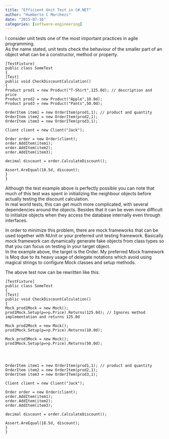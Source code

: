 ```yaml
---
title: "Efficient Unit Test in C#.NET"
author: "Humberto C Marchezi"
date: "2015-07-16"
categories: [software-engineering]
---
```


<div dir="ltr" style="text-align: left;" trbidi="on">

I consider unit tests one of the most important practices in agile
programming.  
As the name stated, unit tests check the behaviour of the smaller part
of an object what can be a constructor, method or property.  

```
[TestFixture]
public class SomeTest
{
[Test]
public void CheckDiscountCalculation()
{
Product prod1 = new Product("T-Shirt",125.0d); // description and price
Product prod2 = new Product("Apple",10.0d);
Product prod3 = new Product("Pants",50.0d);

OrderItem item1 = new OrderItem(prod1,1); // product and quantity
OrderItem item2 = new OrderItem(prod2,1);
OrderItem item3 = new OrderITem(prod3,1);

Client client = new Client("Jack");

Order order = new Order(client);
order.AddItem(item1);
order.AddItem(item2);
order.AddItem(item3);

decimal discount = order.CalculateDiscount();

Assert.AreEqual(18.5d, discount);        
}
}
```

  
Although the test example above is perfectly possible you can note that
much of this test was spent in initializing the neighbour objects before
actually testing the discount calculation.  
In real world tests, this can get much more complicated, with several
dependencies around the objects. Besides that it can be even more
difficult to initialize objects when they access the database internally
even through interfaces.  
  
In order to minimize this problem, there are mock frameworks that can be
used together with NUnit or your preferred unit testing framework.
Basically mock framework can dynamically generate fake objects from
class types so that you can focus on testing in your target object.  
In the example above, the target is the Order. My preferred Mock
framework is Moq due to its heavy usage of delegate notations which
avoid using magical strings to configure Mock classes and setup
methods.  
  
The above test now can be rewritten like this:  
  

```
[TestFixture]
public class SomeTest
{
[Test]
public void CheckDiscountCalculation()
{
Mock prod1Mock = new Mock();
prod1Mock.Setup(p=>p.Price).Returns(125.0d); // Ignores method implementation and returns 125.0d

Mock prod2Mock = new Mock();
prod2Mock.Setup(p=>p.Price).Returns(10.0d);

Mock prod3Mock = new Mock();
prod3Mock.Setup(p=>p.Price).Returns(50.0d);




OrderItem item1 = new OrderItem(prod1,1); // product and quantity
OrderItem item2 = new OrderItem(prod2,1);
OrderItem item3 = new OrderITem(prod3,1);

Client client = new Client("Jack");

Order order = new Order(client);
order.AddItem(item1);
order.AddItem(item2);
order.AddItem(item3);

decimal discount = order.CalculateDiscount();

Assert.AreEqual(18.5d, discount);        
}
}
```

</div>
